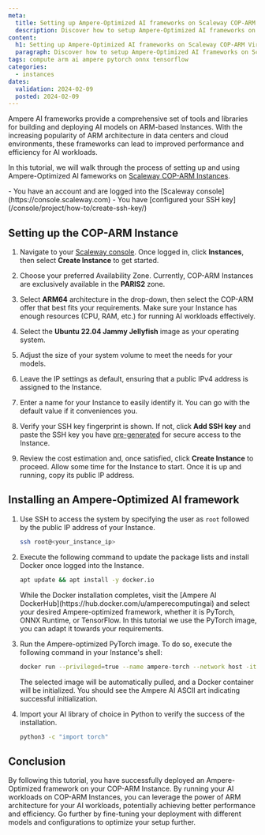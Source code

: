```yaml
---
meta:
  title: Setting up Ampere-Optimized AI frameworks on Scaleway COP-ARM Instances
  description: Discover how to setup Ampere-Optimized AI frameworks on Scaleway COP-ARM Instances.
content:
  h1: Setting up Ampere-Optimized AI frameworks on Scaleway COP-ARM Virtual Instances
  paragraph: Discover how to setup Ampere-Optimized AI frameworks on Scaleway COP-ARM Instances.
tags: compute arm ai ampere pytorch onnx tensorflow
categories:
  - instances
dates:
  validation: 2024-02-09
  posted: 2024-02-09
---
```


Ampere AI frameworks provide a comprehensive set of tools and libraries for building and deploying AI models on ARM-based Instances.
With the increasing popularity of ARM architecture in data centers and cloud environments, these frameworks can lead to improved performance and efficiency for AI workloads.

In this tutorial, we will walk through the process of setting up and using Ampere-Optimized AI fameworks on [Scaleway COP-ARM Instances](https://www.scaleway.com/en/cost-optimized-instances-based-on-arm/).

<Message type="requirement">
  - You have an account and are logged into the [Scaleway console](https://console.scaleway.com)
  - You have [configured your SSH key](/console/project/how-to/create-ssh-key/)
</Message>

## Setting up the COP-ARM Instance

1. Navigate to your [Scaleway console](https://console.scaleway.com/). Once logged in, click **Instances**, then select **Create Instance** to get started.
2. Choose your preferred Availability Zone.
    <Message type="note">
      Currently, COP-ARM Instances are exclusively available in the **PARIS2** zone.
    </Message>

3. Select **ARM64** architecture in the drop-down, then select the COP-ARM offer that best fits your requirements.
    <Message type="tip">
        Make sure your Instance has enough resources (CPU, RAM, etc.) for running AI workloads effectively.
    </Message>
4. Select the **Ubuntu 22.04 Jammy Jellyfish** image as your operating system.
5. Adjust the size of your system volume to meet the needs for your models.
6. Leave the IP settings as default, ensuring that a public IPv4 address is assigned to the Instance.
7. Enter a name for your Instance to easily identify it. You can go with the default value if it conveniences you.
8. Verify your SSH key fingerprint is shown. If not, click **Add SSH key** and paste the SSH key you have [pre-generated](/console/project/how-to/create-ssh-key) for secure access to the Instance.
9. Review the cost estimation and, once satisfied, click **Create Instance** to proceed. Allow some time for the Instance to start. Once it is up and running, copy its public IP address.

## Installing an Ampere-Optimized AI framework

1. Use SSH to access the system by specifying the user as `root` followed by the public IP address of your Instance.
    ```bash
    ssh root@<your_instance_ip>
    ```
2. Execute the following command to update the package lists and install Docker once logged into the Instance.
    ```bash
    apt update && apt install -y docker.io
    ```
    <Message type="tip">
      While the Docker installation completes, visit the [Ampere AI DockerHub](https://hub.docker.com/u/amperecomputingai) and select your desired Ampere-optimized framework, whether it is PyTorch, ONNX Runtime, or TensorFlow.
      In this tutorial we use the PyTorch image, you can adapt it towards your requirements.
    </Message>

3. Run the Ampere-optimized PyTorch image. To do so, execute the following command in your Instance's shell:
    ```bash
    docker run --privileged=true --name ampere-torch --network host -it amperecomputingai/pytorch:latest
    ```
    The selected image will be automatically pulled, and a Docker container will be initialized. You should see the Ampere AI ASCII art indicating successful initialization. 
    <Lightbox src="scaleway-ampere-ai-pytorch.webp" alt="" size="large" />
4. Import your AI library of choice in Python to verify the success of the installation.
    ```bash
    python3 -c "import torch"
    ```

## Conclusion

By following this tutorial, you have successfully deployed an Ampere-Optimized framework on your COP-ARM Instance. By running your AI workloads on COP-ARM Instances, you can leverage the power of ARM architecture for your AI workloads, potentially achieving better performance and efficiency. Go further by fine-tuning your deployment with different models and configurations to optimize your setup further.